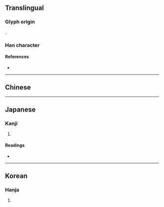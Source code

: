 {{character info/new}}
{{also|俞}}
==Translingual==
{{stroke order|type=animate}}

===Glyph origin===
{{Han etyl}}
{{Han compound|亼|舟|巜|t2=boat|t3=water|ls=ic}}.

===Han character===
{{Han char|rn=11|rad=入|as=07|sn=9|four=8022.1,8023.7|canj=OMBV|ids=⿱𠓛⿰⿵⺆⺀巜 <small>(JK)</small>,⿱亼⿰月巜 <small>(GT)</small>}}

====References====
* {{Han ref|kx=0126.150|dkj=01437|hdz=10155.050|uh=516A|ud=20842}}

----

==Chinese==
{{zh-see|俞|v}}

----

==Japanese==

===Kanji===
{{ja-kanji|grade=|rs=入07}}

# {{defn|lang=ja|sort=入07}}

====Readings====
* {{ja-readings|on=[[ゆ]] (yu)|kun=[[しかり]] (shikari)}}

----

==Korean==

===Hanja===
{{ko-hanja|hangeul=[[유]]|rv=yu|mr=yu}}

# {{defn|lang=ko|sort=入07}}